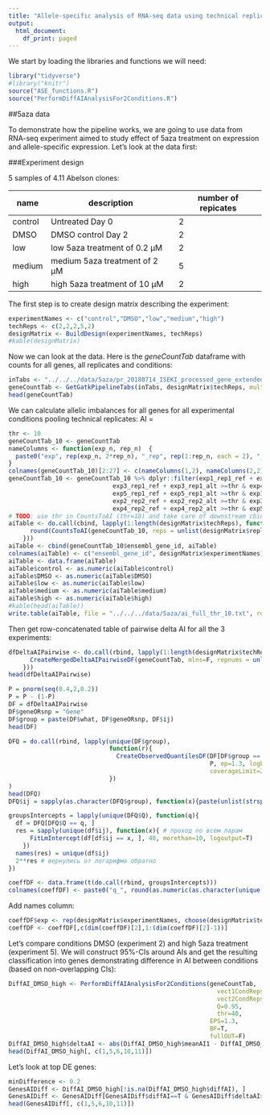 ```yaml
---
title: "Allele-specific analysis of RNA-seq data using technical replicates"
output:
  html_document:
    df_print: paged
---
```


We start by loading the libraries and functions we will need:

```r
library("tidyverse")
#library("knitr")
source("ASE_functions.R")
source("PerformDiffAIAnalysisFor2Conditions.R")
```

##5aza data

To demonstrate how the pipeline works, we are going to use data from RNA-seq experiment aimed to study effect of 5aza treatment on expression and allele-specific expression. Let's look at the data first:

###Experiment design

5 samples of 4.11 Abelson clones:

name     | description  | number of repicates
------------- | ------------- | -------------
control  | Untreated Day 0  | 2
DMSO  | DMSO control Day 2  | 2
low  | low 5aza treatment of 0.2 µM  | 2
medium | medium 5aza treatment of 2 µM  | 5
high  | high 5aza treatment of 10 µM  | 2

The first step is to create design matrix describing the experiment:

```r
experimentNames <- c("control","DMSO","low","medium","high")
techReps <- c(2,2,2,5,2)
designMatrix <- BuildDesign(experimentNames, techReps)
#kable(designMatrix)
```

Now we can look at the data. Here is the *geneCountTab* dataframe with counts for all genes, all replicates and conditions:

```r
inTabs <- "../../../data/5aza/pr_20180714_ISEKI_processed_gene_extended2.txt"
geneCountTab <- GetGatkPipelineTabs(inTabs, designMatrix$techReps, multiple = F)
head(geneCountTab)
```

We can calculate allelic imbalances for all genes for all experimental conditions pooling technical replicates:
AI = \frac{maternal counts}{maternal counts + paternal counts}

```r
thr <- 10
geneCountTab_10 <- geneCountTab
nameColumns <- function(exp_n, rep_n)  {
  paste0("exp", rep(exp_n, 2*rep_n), "_rep", rep(1:rep_n, each = 2), "_", rep(c("ref", "alt"), rep_n))
}
colnames(geneCountTab_10)[2:27] <- c(nameColumns(1,2), nameColumns(2,2), nameColumns(3,2), nameColumns(4,5), nameColumns(5,2))
geneCountTab_10 <- geneCountTab_10 %>% dplyr::filter(exp1_rep1_ref + exp1_rep1_alt >=thr & exp2_rep1_ref + exp2_rep1_alt >=thr & 
                             exp3_rep1_ref + exp3_rep1_alt >=thr & exp4_rep1_ref + exp4_rep1_alt >=thr & 
                             exp5_rep1_ref + exp5_rep1_alt >=thr & exp1_rep2_ref + exp1_rep2_alt >=thr & 
                             exp2_rep2_ref + exp2_rep2_alt >=thr & exp3_rep2_ref + exp3_rep2_alt >=thr & 
                             exp4_rep2_ref + exp4_rep2_alt >=thr & exp5_rep2_ref + exp5_rep2_alt >=thr)
# TODO: use thr in CountsToAI (thr=10) and take care of downstream cbind (change to df and then merge)
aiTable <- do.call(cbind, lapply(1:length(designMatrix$techReps), function(x){
      round(CountsToAI(geneCountTab_10, reps = unlist(designMatrix$replicateNums[x])),3)
    }))
aiTable <- cbind(geneCountTab_10$ensembl_gene_id, aiTable)
colnames(aiTable) <- c("ensembl_gene_id", designMatrix$experimentNames)
aiTable <- data.frame(aiTable)
aiTable$control <- as.numeric(aiTable$control)
aiTable$DMSO <- as.numeric(aiTable$DMSO)
aiTable$low <- as.numeric(aiTable$low)
aiTable$medium <- as.numeric(aiTable$medium)
aiTable$high <- as.numeric(aiTable$high)
#kable(head(aiTable))
write.table(aiTable, file = "../../../data/5aza/ai_full_thr_10.txt", row.names = F, quote = F, sep="\t")
```


Then get row-concatenated table of pairwise delta AI for all the 3 experiments:

```r
dfDeltaAIPairwise <- do.call(rbind, lapply(1:length(designMatrix$techReps), function(x){
      CreateMergedDeltaAIPairwiseDF(geneCountTab, mlns=F, repnums = unlist(designMatrix$replicateNums[x]), what=designMatrix$experimentNames[x], thr=10)
    }))
head(dfDeltaAIPairwise)
```



```r
P = pnorm(seq(0.4,2,0.2))
P = P - (1-P) 
DF = dfDeltaAIPairwise
DF$geneORsnp = "Gene" 
DF$group = paste(DF$what, DF$geneORsnp, DF$ij)
head(DF)

DFQ = do.call(rbind, lapply(unique(DF$group), 
                            function(r){
                              CreateObservedQuantilesDF(DF[DF$group == r, ], 
                                                        P, ep=1.3, logbase=T, 
                                                        coverageLimit=2000, group=r)
                            })
) 
head(DFQ)
DFQ$ij = sapply(as.character(DFQ$group), function(x){paste(unlist(strsplit(x, ' '))[3:5], collapse = ' ')})
```


```r
groupsIntercepts = lapply(unique(DFQ$Q), function(q){
  df = DFQ[DFQ$Q == q, ]
  res = sapply(unique(df$ij), function(x){ # проход по всем парам
      FitLmIntercept(df[df$ij == x, ], 40, morethan=10, logoutput=T)
    })
  names(res) = unique(df$ij)
  2**res # вернулись от логарифма обратно
})

coeffDF <- data.frame(t(do.call(rbind, groupsIntercepts)))
colnames(coeffDF) <- paste0("q_", round(as.numeric(as.character(unique(DFQ$Q))),3))
```

Add names column:

```r
coeffDF$exp <- rep(designMatrix$experimentNames, choose(designMatrix$techReps, 2))
coeffDF <- coeffDF[,c(dim(coeffDF)[2],1:(dim(coeffDF)[2]-1))]
```


Let's compare conditions DMSO (experiment 2) and high 5aza treatment (experiment 5). We will construct 95%-CIs around AIs and get the resulting classification into genes demonstrating difference in AI between conditions (based on non-overlapping CIs):

```r
DiffAI_DMSO_high <- PerformDiffAIAnalysisFor2Conditions(geneCountTab, 
                                                          vect1CondReps = unlist(designMatrix$replicateNums[2]), 
                                                          vect2CondReps = unlist(designMatrix$replicateNums[5]), 
                                                          Q=0.95,
                                                          thr=40, 
                                                        EPS=1.3, 
                                                        BF=T, 
                                                        fullOUT=F)
DiffAI_DMSO_high$deltaAI <- abs(DiffAI_DMSO_high$meanAI1 - DiffAI_DMSO_high$meanAI2)
head(DiffAI_DMSO_high[, c(1,5,6,10,11)])
```


Let's look at top DE genes:
```r
minDifference <- 0.2
GenesAIDiff <- DiffAI_DMSO_high[!is.na(DiffAI_DMSO_high$diffAI), ]
GenesAIDiff <- GenesAIDiff[GenesAIDiff$diffAI==T & GenesAIDiff$deltaAI>=minDifference, ]
head(GenesAIDiff[, c(1,5,6,10,11)])
```

